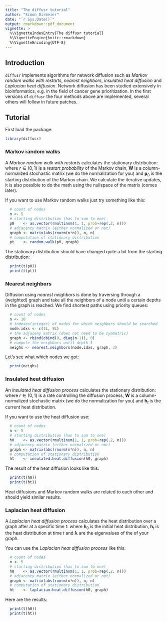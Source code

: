 ```yaml
---
title: "The diffusr tutorial"
author: "Simon Dirmeier"
date: "`r Sys.Date()`"
output: rmarkdown::pdf_document
vignette: >
  %\VignetteIndexEntry{The diffusr tutorial}
  %\VignetteEngine{knitr::rmarkdown}
  %\VignetteEncoding{UTF-8}
---
```

## Introduction

`diffusr` implements algorithms for network diffusion such as *Markov random walks with restarts*, *nearest neighbors*, *insulated heat diffusion* and *Laplacian heat diffusion*. Network diffusion has been studied extensively in bioinformatics, e.g. in the field of cancer gene prioritization. In the first versions of `diffusr` the four methods above are implemented, several others will follow in future patches.

## Tutorial

First load the package:

```r
library(diffusr)
```

### Markov random walks

A *Markov random walk with restarts* calculates the stationary distribution:
\begin{equation}
\mathbf{p}_{t+1} = (1 - r) \mathbf{W}  \mathbf{p}_t + r \mathbf{p}_0,
\end{equation}
where $r \in (0,1)$ is a *restart probability* of the Markov chain, $\mathbf{W}$ is a column-normalized stochastic matrix (we do the normalization for you) and $\mathbf{p}_0$ is the starting distribution of the Markov chain. We calculate the iterative updates, it is also possible to do the math using the nullspace of the matrix (comes later).

If you want to use Markov random walks just try something like this:

```r
  # count of nodes
  n <- 5
  # starting distribution (has to sum to one)
  p0    <- as.vector(rmultinom(1, 1, prob=rep(.2, n)))
  # adjacency matrix (either normalized or not)
  graph <- matrix(abs(rnorm(n*n)), n, n)
  # computation of stationary distribution
  pt    <- random.walk(p0, graph)
```
 
The stationary distribution should have changed quite a bit from the starting distribution:

```r
  print(t(p0))
  print(t(pt))
```

### Nearest neighbors

Diffusion using *nearest neighbors* is done by traversing through a (weighted) graph and take all the neighbors of a node until a certain depths in the graph is reached. We find shortest paths using priority queues:

```r
  # count of nodes
  n <- 10
  # indexes(integer) of nodes for which neighbors should be searched 
  node.idxs <- c(1L, 5L)
  # the adjaceny matrix (does not need to be symmetric)
  graph <- rbind(cbind(0, diag(n-1)), 0)
  # compute the neighbors until depth 3
  neighs <- nearest.neighbors(node.idxs, graph, 3)
```

Let's see what which nodes we got:

```r
  print(neighs)
```

### Insulated heat diffusion

An *insulated heat diffusion process* calculates the stationary distribution:
\begin{equation}
\mathbf{h}_{t+1} = (r(\mathbf{I} - (1 - r)\mathbf{W})^{-1}) \mathbf{h}_t
\end{equation}
where $r \in (0,1)$ is a rate controlling the diffusion process, $\mathbf{W}$ is a column-normalized stochastic matrix (we do the normalization for you) and $\mathbf{h}_t$ is the current heat distribution.

If you want to use the heat diffusion use:

```r
  # count of nodes
  n <- 5
  # starting distribution (has to sum to one)
  h0    <- as.vector(rmultinom(1, 1, prob=rep(.2, n)))
  # adjacency matrix (either normalized or not)
  graph <- matrix(abs(rnorm(n*n)), n, n)
  # computation of stationary distribution
  ht    <- insulated.heat.diffusion(h0, graph)
```
 
The result of the heat diffusion looks like this:

```r
  print(t(h0))
  print(t(ht))
```

Heat diffusions and Markov random walks are related to each other and should yield similar results.

### Laplacian heat diffusion

A *Laplacian heat diffusion process* calculates the heat distribution over a graph after at a specific time $t$:
\begin{equation}
h_i(t) = h_i(0)\exp(-\lambda_i t)
\end{equation}
where $\mathbf{h}_0$ is the initial heat distribution, $\mathbf{h}_t$ is the heat distribution at time $t$ and $\boldsymbol \lambda$ are the eigenvalues of the \textit{Laplacian} of your graph.

You can use the *Laplacian heat diffusion process* like this:

```r
  # count of nodes
  n <- 5
  # starting distribution (has to sum to one)
  h0    <- as.vector(rmultinom(1, 1, prob=rep(.2, n)))
  # adjacency matrix (either normalized or not)
  graph <- matrix(abs(rnorm(n*n)), n, n)
  # computation of stationary distribution
  ht    <- laplacian.heat.diffusion(h0, graph)
```
 
Here are the results:

```r
  print(t(h0))
  print(t(ht))
```
